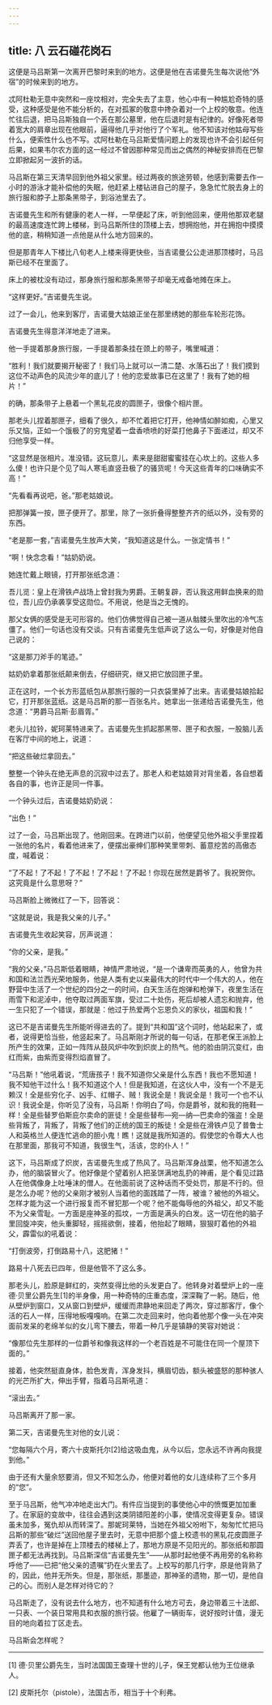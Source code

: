```yaml
---
---
---
```

title: 八 云石碰花岗石
---




这便是马吕斯第一次离开巴黎时来到的地方。这便是他在吉诺曼先生每次说他“外宿”的时候来到的地方。

忒阿杜勒无意中突然和一座坟相对，完全失去了主意，他心中有一种尴尬奇特的感受，这种感受是他不能分析的，在对孤冢的敬意中搀杂着对一个上校的敬意。他连忙往后退，把马吕斯独自一个丢在那公墓里，他在后退时是有纪律的。好像死者带着宽大的肩章出现在他眼前，逼得他几乎对他行了个军礼。他不知该对他姑母写些什么，便索性什么也不写。忒阿杜勒在马吕斯爱情问题上的发现也许不会引起任何后果，如果韦尔农方面的这一经过不曾因那种常见而出之偶然的神秘安排而在巴黎立即掀起另一波折的话。

马吕斯在第三天清早回到他外祖父家里。经过两夜的旅途劳顿，他感到需要去作一小时的游泳才能补偿他的失眠，他赶紧上楼钻进自己的屋子，急急忙忙脱去身上的旅行服和脖子上那条黑带子，到浴池里去了。

吉诺曼先生和所有健康的老人一样，一早便起了床，听到他回来，便用他那双老腿的最高速度连忙跨上楼梯，到马吕斯所住的顶楼上去，想拥抱他，并在拥抱中摸摸他的底，稍稍知道一点他是从什么地方回来的。

但是那青年人下楼比八旬老人上楼来得更快些，当吉诺曼公公走进那顶楼时，马吕斯已经不在里面了。

床上的被枕没有动过，那身旅行服和那条黑带子却毫无戒备地摊在床上。

“这样更好。”吉诺曼先生说。

过了一会儿，他来到客厅，吉诺曼大姑娘正坐在那里绣她的那些车轮形花饰。

吉诺曼先生得意洋洋地走了进来。

他一手提着那身旅行服，一手提着那条挂在颈上的带子，嘴里喊道：

“胜利！我们就要揭开秘密了！我们马上就可以一清二楚、水落石出了！我们摸到这位不动声色的风流少年的底儿了！他的恋爱故事已在这里了！我有了她的相片！”

的确，那条带子上悬着一个黑轧花皮的圆匣子，很像个相片匣。

那老头儿捏着那匣子，细看了很久，却不忙着把它打开，他神情如醉如痴，心里又乐又恼，正如一个饿极了的穷鬼望着一盘香喷喷的好菜打他鼻子下面递过，却又不归他享受一样。

“这显然是张相片。准没错。这玩意儿，素来是甜甜蜜蜜挂在心坎上的。这些人多么傻！也许只是个见了叫人寒毛直竖丑极了的骚货呢！今天这些青年的口味确实不高！”

“先看看再说吧，爸。”那老姑娘说。

把那弹簧一按，匣子便开了。那里，除了一张折叠得整整齐齐的纸以外，没有旁的东西。

“老是那一套，”吉诺曼先生放声大笑，“我知道这是什么。一张定情书！”

“啊！快念念看！”姑奶奶说。

她连忙戴上眼镜，打开那张纸念道：

吾儿览：皇上在滑铁卢战场上曾封我为男爵。王朝复辟，否认我这用鲜血换来的勋位，吾儿应仍承袭享受这勋位。不用说，他是当之无愧的。

那父女俩的感受是无可形容的。他们仿佛觉得自己被一道从骷髅头里吹出的冷气冻僵了。他们一句话也没有交谈。只有吉诺曼先生低声说了这么一句，好像是对他自己说的：

“这是那刀斧手的笔迹。”

姑奶奶拿着那张纸颠来倒去，仔细研究，继又把它放回匣子里。

正在这时，一个长方形蓝纸包从那旅行服的一只衣袋里掉了出来。吉诺曼姑娘拾起它，打开那张蓝纸。这是马吕斯的那一百张名片。她拿出一张递给吉诺曼先生，他念道：“男爵马吕斯·彭眉胥。”

老头儿拉铃，妮珂莱特进来了。吉诺曼先生抓起那黑带、匣子和衣服，一股脑儿丢在客厅中间的地上，说道：

“把这些破烂拿回去。”

整整一个钟头在绝无声息的沉寂中过去了。那老人和老姑娘背对背坐着，各自想着各自的事，也许正是同一件事。

一个钟头过后，吉诺曼姑奶奶说：

“出色！”

过了一会，马吕斯出现了。他刚回来。在跨进门以前，他便望见他外祖父手里捏着一张他的名片，看着他进来了，便摆出豪绅们那种笑里带刺、蓄意挖苦的高傲态度，喊着说：

“了不起！了不起！了不起！了不起！了不起！你现在居然是爵爷了。我祝贺你。这究竟是什么意思呀？”

马吕斯脸上微微红了一下，回答说：

“这就是说，我是我父亲的儿子。”

吉诺曼先生收起笑容，厉声说道：

“你的父亲，是我。”

“我的父亲，”马吕斯低着眼睛，神情严肃地说，“是一个谦卑而英勇的人，他曾为共和国和法兰西光荣地服务，他是人类有史以来最伟大的时代中一个伟大的人，他在野营中生活了一个世纪的四分之一的时间，白天生活在炮弹和枪弹下，夜里生活在雨雪下和泥淖中，他夺取过两面军旗，受过二十处伤，死后却被人遗忘和抛弃，他一生只犯了一个错误，那就是：他过于热爱两个忘恩负义的家伙，祖国和我！”

这已不是吉诺曼先生所能听得进去的了。提到“共和国”这个词时，他站起来了，或者，说得更恰当些，他竖起来了。马吕斯刚才所说的每一句话，在那老保王派脸上所产生的效果，正如一阵阵从鼓风炉中吹到炽炭上的热气。他的脸由阴沉变红，由红而紫，由紫而变得烈焰直冒了。

“马吕斯！”他吼着说，“荒唐孩子！我不知道你父亲是什么东西！我也不愿知道！我不知他干过什么！我不知道这个人！但是我知道，在这伙人中，没有一个不是无赖汉！全是些穷化子、凶手、红帽子、贼！我说全是！我说全是！我可一个也不认识！我说全是，你听见了没有，马吕斯！你明白了吗，你是爵爷，就和我的拖鞋一样！全是些替罗伯斯庇尔卖命的匪徒！全是些替布—宛—纳—巴卖命的强盗！全是些背叛了，背叛了，背叛了他们的正统的国王的叛徒！全是些在滑铁卢见了普鲁士人和英格兰人便连忙逃命的胆小鬼！瞧！这就是我所知道的。假使您的令尊大人也在那里面，那我可不知道，我很生气，活该，您的仆人！”

这下，马吕斯成了炽炭，吉诺曼先生成了热风了。马吕斯浑身战栗，他不知道怎么办，他的脑袋冒火了。他好像是个望着别人把圣饼满地乱扔的神甫，是个看见过路人在他偶像身上吐唾沫的僧人。在他面前说了这种话而不受处罚，那是不行的。但是怎么办呢？他的父亲刚才被别人当着他的面践踏了一阵，被谁？被他的外祖父。怎样才能为这一个进行报复而不冒犯那一个呢？他不能侮辱他的外祖父，却又不能不为父亲雪耻。一方面是座神圣的孤坟，一方面是满头的白发。这一切在他的脑子里回旋冲突，他头重脚轻，摇摇欲倒，接着，他抬起了眼睛，狠狠盯着他的外祖父，霹雷似的吼着说：

“打倒波旁，打倒路易十八，这肥猪！”

路易十八死去已四年，但是他管不了这么多。

那老头儿，脸原是鲜红的，突然变得比他的头发更白了。他转身对着壁炉上的一座德·贝里公爵先生[1]的半身像，用一种奇特的庄重态度，深深鞠了一躬。随后，他从壁炉到窗口，又从窗口到壁炉，缓缓而肃静地来回走了两次，穿过那客厅，像个活的石人一样，压得地板嘎嘎响。在第二次走回来时，他向着他那个像一头在冲突面前发呆的老绵羊似的女儿弯下腰去，带着一种几乎是镇静的笑容对她说：

“像那位先生那样的一位爵爷和像我这样的一个老百姓是不可能住在同一个屋顶下面的。”

接着，他突然挺直身体，脸色发青，浑身发抖，横眉切齿，额头被盛怒的那种骇人的光芒所扩大，伸出手臂，指着马吕斯吼道：

“滚出去。”

马吕斯离开了那一家。

第二天，吉诺曼先生对他的女儿说：

“您每隔六个月，寄六十皮斯托尔[2]给这吸血鬼，从今以后，您永远不许再向我提到他。”

由于还有大量余怒要消，但又不知怎么办，他便对着他的女儿连续称了三个多月的“您”。

至于马吕斯，他气冲冲地走出大门。有件应当提到的事使他心中的愤慨更加加重了。在家庭的变故中，往往会遇到这类阴错阳差的小事，使情况变得更复杂。错误虽未加多，冤仇却从而转深了。那妮珂莱特，当她在外祖父吩咐下，匆匆忙忙把马吕斯的那些“破烂”送回他屋子里去时，无意中把那个盛上校遗书的黑轧花皮圆匣子弄丢了，也许是掉在上顶楼去的楼梯上了，那地方原是不见阳光的。那张纸和那圆匣子都无法再找到。马吕斯深信“吉诺曼先生”——从那时起他便不再用旁的名称称呼他了——已把“他父亲的遗嘱”扔在火里去了。上校写的那几行字，原是他背熟了的，因此，他并无所失。但是，那张纸，那墨迹，那神圣的遗物，那一切，是他自己的心。而别人是怎样对待它的？

马吕斯走了，没有说去什么地方，也不知道有什么地方可去，身边带着三十法郎、一只表、一个装日常用具和衣服的旅行袋。他雇了一辆街车，说好按时计值，漫无目的地向着拉丁区走去。

马吕斯会怎样呢？



* * *



[1] 德·贝里公爵先生，当时法国国王查理十世的儿子，保王党都认他为王位继承人。

[2] 皮斯托尔（pistole），法国古币，相当于十个利弗。